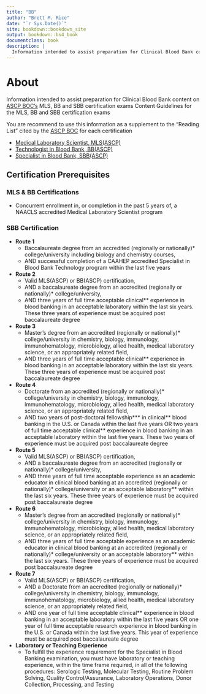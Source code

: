 ```yaml
---
title: "BB"
author: "Brett M. Rice"
date: "`r Sys.Date()`"
site: bookdown::bookdown_site
output: bookdown::bs4_book
documentclass: book
description: |
  Information intended to assist preparation for Clinical Blood Bank content on ASCP BOC's MLS, BB, and SBB certification exams
---
```


# **About** {-}

Information intended to assist preparation for Clinical Blood Bank content on <a href="https://www.ascp.org/content/board-of-certification/get-credentialed" target="_blank">ASCP BOC's</a> MLS, BB and SBB certification exams Content Guidelines for the MLS, BB and SBB certification exams

You are recommend to use this information as a supplement to the "Reading List" cited  by the <a href="https://www.ascp.org/content/board-of-certification/get-credentialed" target="_blank">ASCP BOC</a> for each certification

* <a href="https://www.ascp.org/content/board-of-certification/get-credentialed#us-certifications" target="_blank">Medical Laboratory Scientist, MLS(ASCP)</a>
* <a href="https://www.ascp.org/content/board-of-certification/get-credentialed#us-certifications" target="_blank">Technologist in Blood Bank, BB(ASCP)</a>
* <a href="https://www.ascp.org/content/board-of-certification/get-credentialed#us-certifications" target="_blank">Specialist in Blood Bank, SBB(ASCP)</a>

## **Certification Prerequisites** {-}

### MLS & BB Certifications {-}

*   Concurrent enrollment in, or completion in the past 5 years of, a NAACLS accredited Medical Laboratory Scientist program

### SBB Certification {-}

*   **Route 1**
    *   Baccalaureate degree from an accredited (regionally or nationally)* college/university including biology and chemistry courses,
    *   AND successful completion of a CAAHEP accredited Specialist in Blood Bank Technology program within the last five years
*   **Route 2**
    *   Valid MLS(ASCP) or BB(ASCP) certification,
    *   AND a baccalaureate degree from an accredited (regionally or nationally)* college/university,
    *   AND three years of full time acceptable clinical** experience in blood banking in an acceptable laboratory within the last six years. These three years of experience must be acquired post baccalaureate degree
*   **Route 3**
    *   Master’s degree from an accredited (regionally or nationally)* college/university in chemistry, biology, immunology, immunohematology, microbiology, allied health, medical laboratory science, or an appropriately related field,
    *   AND three years of full time acceptable clinical** experience in blood banking in an acceptable laboratory within the last six years. These three years of experience must be acquired post baccalaureate degree
*   **Route 4**
    *   Doctorate from an accredited (regionally or nationally)* college/university in chemistry, biology, immunology, immunohematology, microbiology, allied health, medical laboratory science, or an appropriately related field,
    *   AND two years of post-doctoral fellowship*** in clinical** blood banking in the U.S. or Canada within the last five years OR two years of full time acceptable clinical** experience in blood banking in an acceptable laboratory within the last five years. These two years of experience must be acquired post baccalaureate degree
*   **Route 5**
    *   Valid MLS(ASCP) or BB(ASCP) certification,
    *   AND a baccalaureate degree from an accredited (regionally or nationally)* college/university,
    *   AND three years of full time acceptable experience as an academic educator in clinical blood banking at an accredited (regionally or nationally)* college/university or an acceptable laboratory** within the last six years. These three years of experience must be acquired post baccalaureate degree
*   **Route 6**
    *   Master’s degree from an accredited (regionally or nationally)* college/university in chemistry, biology, immunology, immunohematology, microbiology, allied health, medical laboratory science, or an appropriately related field,
    *   AND three years of full time acceptable experience as an academic educator in clinical blood banking at an accredited (regionally or nationally)* college/university or an acceptable laboratory** within the last six years. These three years of experience must be acquired post baccalaureate degree
*   **Route 7**
    *   Valid MLS(ASCP) or BB(ASCP) certification,
    *   AND a Doctorate from an accredited (regionally or nationally)* college/university in chemistry, biology, immunology, immunohematology, microbiology, allied health, medical laboratory science, or an appropriately related field,
    *   AND one year of full time acceptable clinical** experience in blood banking in an acceptable laboratory within the last five years OR one year of full time acceptable research experience in blood banking in the U.S. or Canada within the last five years. This year of experience must be acquired post baccalaureate degree
*   **Laboratory or Teaching Experience**
    *   To fulfill the experience requirement for the Specialist in Blood Banking examination, you must have laboratory or teaching experience, within the time frame required, in all of the following procedures: Serologic Testing, Molecular Testing, Routine Problem Solving, Quality Control/Assurance, Laboratory Operations, Donor Collection, Processing, and Testing